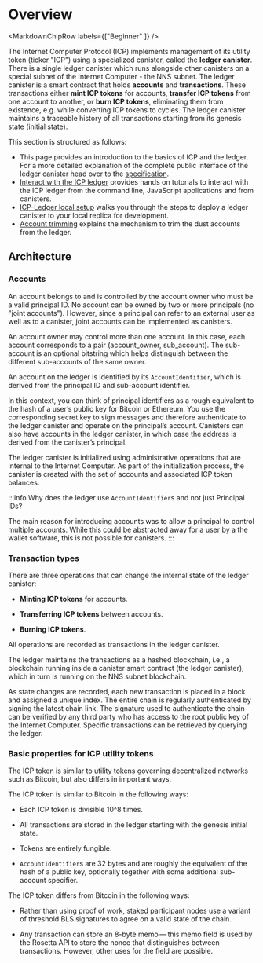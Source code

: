 
# Overview

<MarkdownChipRow labels={["Beginner"  ]} />

The Internet Computer Protocol (ICP) implements management of its utility token (ticker "ICP") using a specialized canister, called the **ledger canister**. There is a single ledger canister which runs alongside other canisters on a special subnet of the Internet Computer - the NNS subnet. The ledger canister is a smart contract that holds **accounts** and **transactions**. These transactions either **mint ICP tokens** for accounts, **transfer ICP tokens** from one account to another, or **burn ICP tokens**, eliminating them from existence, e.g. while converting ICP tokens to cycles. The ledger canister maintains a traceable history of all transactions starting from its genesis state (initial state).

This section is structured as follows:

- This page provides an introduction to the basics of ICP and the ledger. For a more detailed explanation of the complete public interface of the ledger canister head over to the [specification](/docs/current/references/ledger).
- [Interact with the ICP ledger](using-the-ledger.mdx) provides hands on tutorials to interact with the ICP ledger from the command line, JavaScript applications and from canisters.
- [ICP-Ledger local setup](./ledger-local-setup.mdx) walks you through the steps to deploy a ledger canister to your local replica for development.
- [Account trimming](./account-trimming.mdx) explains the mechanism to trim the dust accounts from the ledger.

## Architecture

### Accounts

An account belongs to and is controlled by the account owner who must be a valid principal ID. No account can be owned by two or more principals (no "joint accounts"). However, since a principal can refer to an external user as well as to a canister, joint accounts can be implemented as canisters.

An account owner may control more than one account. In this case, each account corresponds to a pair (account_owner, sub_account). The sub-account is an optional bitstring which helps distinguish between the different sub-accounts of the same owner.

An account on the ledger is identified by its `AccountIdentifier`, which is derived from the principal ID and sub-account identifier.

In this context, you can think of principal identifiers as a rough equivalent to the hash of a user’s public key for Bitcoin or Ethereum. You use the corresponding secret key to sign messages and therefore authenticate to the ledger canister and operate on the principal’s account. Canisters can also have accounts in the ledger canister, in which case the address is derived from the canister’s principal.

The ledger canister is initialized using administrative operations that are internal to the Internet Computer. As part of the initialization process, the canister is created with the set of accounts and associated ICP token balances.

:::info Why does the ledger use `AccountIdentifier`s and not just Principal IDs?

The main reason for introducing accounts was to allow a principal to control multiple accounts. While this could be abstracted away for a user by a the wallet software, this is not possible for canisters.
:::

### Transaction types

There are three operations that can change the internal state of the ledger canister:

-   **Minting ICP tokens** for accounts.

-   **Transferring ICP tokens** between accounts.

-   **Burning ICP tokens**.

All operations are recorded as transactions in the ledger canister.

The ledger maintains the transactions as a hashed blockchain, i.e., a blockchain running inside a canister smart contract (the ledger canister), which in turn is running on the NNS subnet blockchain.

As state changes are recorded, each new transaction is placed in a block and assigned a unique index. The entire chain is regularly authenticated by signing the latest chain link. The signature used to authenticate the chain can be verified by any third party who has access to the root public key of the Internet Computer. Specific transactions can be retrieved by querying the ledger.


### Basic properties for ICP utility tokens

The ICP token is similar to utility tokens governing decentralized networks such as Bitcoin, but also differs in important ways.

The ICP token is similar to Bitcoin in the following ways:

-   Each ICP token is divisible 10^8 times.

-   All transactions are stored in the ledger starting with the genesis initial state.

-   Tokens are entirely fungible.

-   `AccountIdentifier`s are 32 bytes and are roughly the equivalent of the hash of a public key, optionally together with some additional sub-account specifier.

The ICP token differs from Bitcoin in the following ways:

-   Rather than using proof of work, staked participant nodes use a variant of threshold BLS signatures to agree on a valid state of the chain.

-   Any transaction can store an 8-byte memo — this memo field is used by the Rosetta API to store the nonce that distinguishes between transactions. However, other uses for the field are possible.
